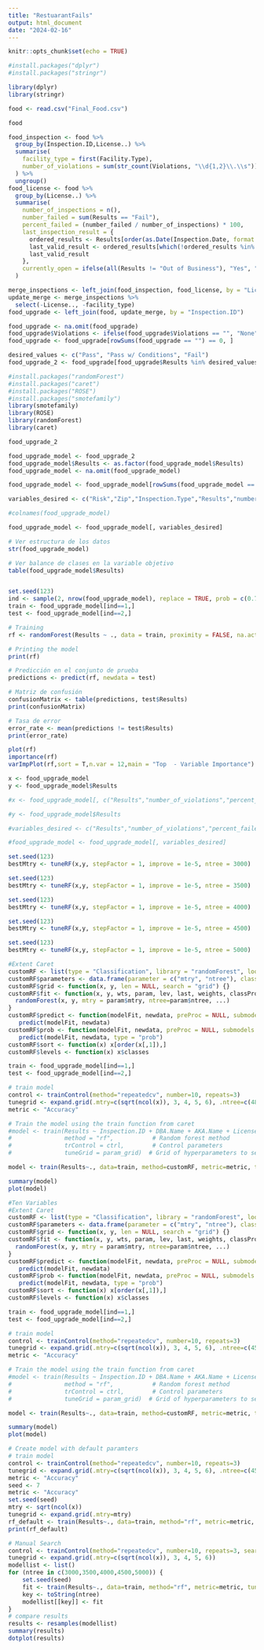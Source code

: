 ---
title: "RestuarantFails"
output: html_document
date: "2024-02-16"
---

```{r setup, include=FALSE}
knitr::opts_chunk$set(echo = TRUE)
```

```{r}

#install.packages("dplyr")
#install.packages("stringr")

library(dplyr)
library(stringr)
```


```{r}
food <- read.csv("Final_Food.csv")

food
```

```{r}
food_inspection <- food %>%
  group_by(Inspection.ID,License..) %>%
  summarise(
    facility_type = first(Facility.Type),
    number_of_violations = sum(str_count(Violations, "\\d{1,2}\\.\\s"))
  ) %>%
  ungroup()
food_license <- food %>%
  group_by(License..) %>%
  summarise(
    number_of_inspections = n(),
    number_failed = sum(Results == "Fail"),
    percent_failed = (number_failed / number_of_inspections) * 100,
    last_inspection_result = {
      ordered_results <- Results[order(as.Date(Inspection.Date, format = "%m/%d/%Y"), decreasing = TRUE)]
      last_valid_result <- ordered_results[which(!ordered_results %in% c("Out of Business", "No Entry"))[1]]
      last_valid_result
    },
    currently_open = ifelse(all(Results != "Out of Business"), "Yes", "No")
  )

```

```{r}
merge_inspections <- left_join(food_inspection, food_license, by = "License..")
update_merge <- merge_inspections %>%
  select(-License.., -facility_type)
food_upgrade <- left_join(food, update_merge, by = "Inspection.ID")
```

```{r}
food_upgrade <- na.omit(food_upgrade)
food_upgrade$Violations <- ifelse(food_upgrade$Violations == "", "None", food_upgrade$Violations)
food_upgrade <- food_upgrade[rowSums(food_upgrade == "") == 0, ]
```

```{r}
desired_values <- c("Pass", "Pass w/ Conditions", "Fail")
food_upgrade_2 <- food_upgrade[food_upgrade$Results %in% desired_values, ]
```

```{r}

#install.packages("randomForest")
#install.packages("caret")
#install.packages("ROSE")
#install.packages("smotefamily")
library(smotefamily)
library(ROSE)
library(randomForest)
library(caret)

food_upgrade_2
```

```{r}
food_upgrade_model <- food_upgrade_2
food_upgrade_model$Results <- as.factor(food_upgrade_model$Results)
food_upgrade_model <- na.omit(food_upgrade_model)

food_upgrade_model <- food_upgrade_model[rowSums(food_upgrade_model == "") == 0, ]
```

```{r}


variables_desired <- c("Risk","Zip","Inspection.Type","Results","number_of_violations","number_of_inspections","number_failed","last_inspection_result")

#colnames(food_upgrade_model)

food_upgrade_model <- food_upgrade_model[, variables_desired]

# Ver estructura de los datos
str(food_upgrade_model)

# Ver balance de clases en la variable objetivo
table(food_upgrade_model$Results)



```


```{r}

set.seed(123)
ind <- sample(2, nrow(food_upgrade_model), replace = TRUE, prob = c(0.7, 0.3))
train <- food_upgrade_model[ind==1,]
test <- food_upgrade_model[ind==2,]

# Training
rf <- randomForest(Results ~ ., data = train, proximity = FALSE, na.action = na.omit, mtry = 5, ntree = 5000)

# Printing the model
print(rf)

```




```{r}
# Predicción en el conjunto de prueba
predictions <- predict(rf, newdata = test)

# Matriz de confusión
confusionMatrix <- table(predictions, test$Results)
print(confusionMatrix)

# Tasa de error
error_rate <- mean(predictions != test$Results)
print(error_rate)
```




```{r}
plot(rf)
importance(rf)
varImpPlot(rf,sort = T,n.var = 12,main = "Top  - Variable Importance")
```

```{r}

x <- food_upgrade_model
y <- food_upgrade_model$Results

#x <- food_upgrade_model[, c("Results","number_of_violations","percent_failed","Zip")]

#y <- food_upgrade_model$Results

#variables_desired <- c("Results","number_of_violations","percent_failed","Zip",)

#food_upgrade_model <- food_upgrade_model[, variables_desired]


```


```{r}
set.seed(123)
bestMtry <- tuneRF(x,y, stepFactor = 1, improve = 1e-5, ntree = 3000)

set.seed(123)
bestMtry <- tuneRF(x,y, stepFactor = 1, improve = 1e-5, ntree = 3500)

set.seed(123)
bestMtry <- tuneRF(x,y, stepFactor = 1, improve = 1e-5, ntree = 4000)

set.seed(123)
bestMtry <- tuneRF(x,y, stepFactor = 1, improve = 1e-5, ntree = 4500)

set.seed(123)
bestMtry <- tuneRF(x,y, stepFactor = 1, improve = 1e-5, ntree = 5000)
```



```{r}

#Extent Caret
customRF <- list(type = "Classification", library = "randomForest", loop = NULL)
customRF$parameters <- data.frame(parameter = c("mtry", "ntree"), class = rep("numeric", 2), label = c("mtry", "ntree"))
customRF$grid <- function(x, y, len = NULL, search = "grid") {}
customRF$fit <- function(x, y, wts, param, lev, last, weights, classProbs, ...) {
  randomForest(x, y, mtry = param$mtry, ntree=param$ntree, ...)
}
customRF$predict <- function(modelFit, newdata, preProc = NULL, submodels = NULL)
   predict(modelFit, newdata)
customRF$prob <- function(modelFit, newdata, preProc = NULL, submodels = NULL)
   predict(modelFit, newdata, type = "prob")
customRF$sort <- function(x) x[order(x[,1]),]
customRF$levels <- function(x) x$classes

train <- food_upgrade_model[ind==1,]
test <- food_upgrade_model[ind==2,]

# train model
control <- trainControl(method="repeatedcv", number=10, repeats=3)
tunegrid <- expand.grid(.mtry=c(sqrt(ncol(x)), 3, 4, 5, 6), .ntree=c(4800,5000,5500,6000,6500))
metric <- "Accuracy"

# Train the model using the train function from caret
#model <- train(Results ~ Inspection.ID + DBA.Name + AKA.Name + License.. + Risk + Address + Zip + Inspection.Date + Inspection.Type + Violations + Latitude + Longitude + Location + Community.Areas + number_of_violations + #number_of_inspections + number_failed + percent_failed, data=food_upgrade_model,
#               method = "rf",           # Random forest method
#               trControl = ctrl,        # Control parameters
#               tuneGrid = param_grid)  # Grid of hyperparameters to search over

model <- train(Results~., data=train, method=customRF, metric=metric, tuneGrid=tunegrid, trControl=control)

summary(model)
plot(model)

```




```{r}


#Ten Variables
#Extent Caret
customRF <- list(type = "Classification", library = "randomForest", loop = NULL)
customRF$parameters <- data.frame(parameter = c("mtry", "ntree"), class = rep("numeric", 2), label = c("mtry", "ntree"))
customRF$grid <- function(x, y, len = NULL, search = "grid") {}
customRF$fit <- function(x, y, wts, param, lev, last, weights, classProbs, ...) {
  randomForest(x, y, mtry = param$mtry, ntree=param$ntree, ...)
}
customRF$predict <- function(modelFit, newdata, preProc = NULL, submodels = NULL)
   predict(modelFit, newdata)
customRF$prob <- function(modelFit, newdata, preProc = NULL, submodels = NULL)
   predict(modelFit, newdata, type = "prob")
customRF$sort <- function(x) x[order(x[,1]),]
customRF$levels <- function(x) x$classes

train <- food_upgrade_model[ind==1,]
test <- food_upgrade_model[ind==2,]

# train model
control <- trainControl(method="repeatedcv", number=10, repeats=3)
tunegrid <- expand.grid(.mtry=c(sqrt(ncol(x)), 3, 4, 5, 6), .ntree=c(4500,5000,5500))
metric <- "Accuracy"

# Train the model using the train function from caret
#model <- train(Results ~ Inspection.ID + DBA.Name + AKA.Name + License.. + Risk + Address + Zip + Inspection.Date + Inspection.Type + Violations + Latitude + Longitude + Location + Community.Areas + number_of_violations + #number_of_inspections + number_failed + percent_failed, data=food_upgrade_model,
#               method = "rf",           # Random forest method
#               trControl = ctrl,        # Control parameters
#               tuneGrid = param_grid)  # Grid of hyperparameters to search over

model <- train(Results~., data=train, method=customRF, metric=metric, tuneGrid=tunegrid, trControl=control)

summary(model)
plot(model)

```

```{r}

# Create model with default paramters
# train model
control <- trainControl(method="repeatedcv", number=10, repeats=3)
tunegrid <- expand.grid(.mtry=c(sqrt(ncol(x)), 3, 4, 5, 6), .ntree=c(4500,5000,5500))
metric <- "Accuracy"
seed <- 7
metric <- "Accuracy"
set.seed(seed)
mtry <- sqrt(ncol(x))
tunegrid <- expand.grid(.mtry=mtry)
rf_default <- train(Results~., data=train, method="rf", metric=metric, tuneGrid=tunegrid, trControl=control)
print(rf_default)

# Manual Search
control <- trainControl(method="repeatedcv", number=10, repeats=3, search="grid")
tunegrid <- expand.grid(.mtry=c(sqrt(ncol(x)), 3, 4, 5, 6))
modellist <- list()
for (ntree in c(3000,3500,4000,4500,5000)) {
	set.seed(seed)
	fit <- train(Results~., data=train, method="rf", metric=metric, tuneGrid=tunegrid, trControl=control, ntree=ntree)
	key <- toString(ntree)
	modellist[[key]] <- fit
}
# compare results
results <- resamples(modellist)
summary(results)
dotplot(results)

```


